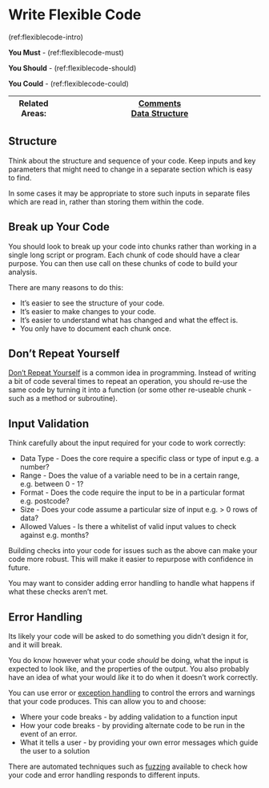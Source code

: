# Write Flexible Code {#flexible_code}

(ref:flexiblecode-intro)

**You Must** - (ref:flexiblecode-must)

**You Should** - (ref:flexiblecode-should)

**You Could** - (ref:flexiblecode-could)

|Related Areas: 	| [Comments](#comments) <br> [Data Structure](#data_structure) |
|---------------	|------------------------------------------------------------|

## Structure {#structure}
Think about the structure and sequence of your code. Keep inputs and key parameters that might need to change in a separate section which is easy to find. 

In some cases it may be appropriate to store such inputs in separate files which are read in, rather than storing them within the code.

## Break up Your Code {#breakup}
You should look to break up your code into chunks rather than working in a single long script or program.
Each chunk of code should have a clear purpose.
You can then use call on these chunks of code to build your analysis.

There are many reasons to do this:

* It's easier to see the structure of your code.  
* It's easier to make changes to your code.
* It's easier to understand what has changed and what the effect is.
* You only have to document each chunk once.

## Don't Repeat Yourself {#dry}
[Don't Repeat Yourself](https://en.wikipedia.org/wiki/Don%27t_repeat_yourself) is a common idea in programming. Instead of writing a bit of code several times to repeat an operation, you should re-use the same code by turning it into a function (or some other re-useable chunk - such as a method or subroutine).

## Input Validation {#input_validation}
Think carefully about the input required for your code to work correctly: 

* Data Type - Does the core require a specific class or type of input e.g. a number?
* Range - Does the value of a variable need to be in a certain range, e.g. between 0 - 1?
* Format - Does the code require the input to be in a particular format e.g. postcode?
* Size - Does your code assume a particular size of input e.g. > 0 rows of data?
* Allowed Values - Is there a whitelist of valid input values to check against e.g. months?

Building checks into your code for issues such as the above can make your code more robust. 
This will make it easier to repurpose with confidence in future. 

You may want to consider adding [error handling]{#error_handling} to handle what happens if what these checks aren't met.


## Error Handling {#error_handling}
Its likely your code will be asked to do something you didn't design it for, and it will break.

You do know however what your code *should* be doing, what the input is expected to look like, and the properties of the output. You also probably have an idea of what your would *like* it to do when it doesn't work correctly.

You can use error or [exception handling](https://en.wikipedia.org/wiki/Exception_handling_syntax) to control the errors and warnings that your code produces.
This can allow you to and choose:

* Where your code breaks - by adding validation to a function input
* How your code breaks - by providing alternate code to be run in the event of an error.
* What it tells a user - by providing your own error messages which guide the user to a solution

There are automated techniques such as [fuzzing](https://en.wikipedia.org/wiki/Fuzzing) available to check how your code and error handling responds to different inputs.
